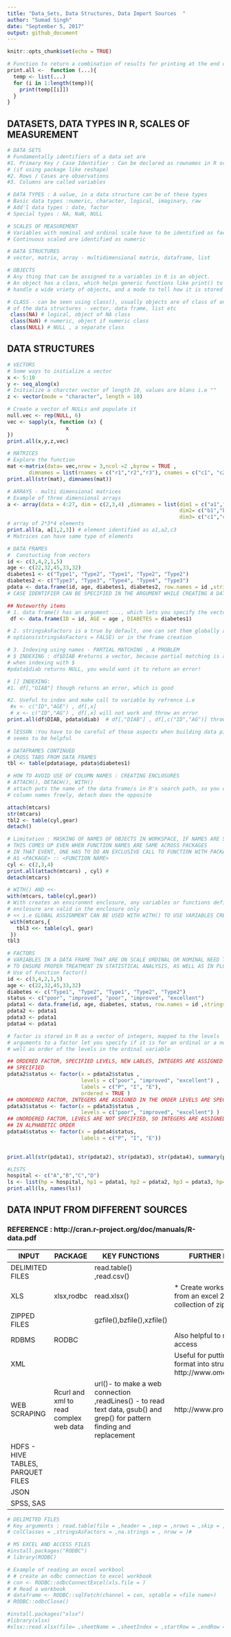 ```yaml
---
title: "Data_Sets, Data Structures, Data Import Sources  "
author: "Sumad Singh"
date: "September 5, 2017"
output: github_document
---
```


```r
knitr::opts_chunk$set(echo = TRUE)
```
  
```r
# Function to return a combination of results for printing at the end of a section
print.all <-  function (...){
  temp <- list(...)
  for (i in 1:length(temp)){
    print(temp[[i]])
  }
}


```

## DATASETS, DATA TYPES IN R, SCALES OF MEASUREMENT

```r
# DATA SETS
# Fundamentally identifiers of a data set are 
#1. Primary Key / Case Identifier : Can be declared as rownames in R or id variables 
# (if using package like reshape)
#2. Rows / Cases are observations
#3. Columns are called variables

# DATA TYPES : A value, in a data structure can be of these types
# Basic data types :numeric, character, logical, imaginary, raw
# Add'l data types : date, factor
# Special types : NA, NaN, NULL

# SCALES OF MEASUREMENT
# Variables with nominal and ordinal scale have to be identified as factors
# Continuous scaled are identified as numeric

# DATA STRUCTURES
# vector, matrix, array - multidimensional matrix, dataframe, list

# OBJECTS 
# Any thing that can be assigned to a variables in R is an object.
# An object has a class, which helps generic functions like print() to 
# handle a wide vriety of objects, and a mode to tell how it is stored

# CLASS - can be seen using class(), usually objects are of class of one
# of the data structures - vector, data frame, list etc
 class(NA) # logical, object of NA class
 class(NaN) # numeric, object if numeric class
 class(NULL) # NULL , a separate class

```
## DATA STRUCTURES

```r
# VECTORS
# Some ways to initialize a vector
x <- 5:10
y <- seq_along(x)
# Initialize a charcter vector of length 10, values are blans i.e ""
z <- vector(mode = "character", length = 10)

# Create a vector of NULLs and populate it
null.vec <- rep(NULL, 6)
vec <- sapply(x, function (x) {
                   x            
})
print.all(x,y,z,vec)
```

```r
# MATRICES 
# Explore the function
mat <-matrix(data= vec,nrow = 3,ncol =2 ,byrow = TRUE ,
       dimnames = list(rnames = c("r1","r2","r3"), cnames = c("c1", "c2")) )
print.all(str(mat), dimnames(mat))
```

```r
# ARRAYS - multi dimensional matrices
# Example of three dimensional arrays
a <- array(data = 4:27, dim = c(2,3,4) ,dimnames = list(dim1 = c("a1","a2"), 
                                                        dim2= c("b1","b2", "b3"),
                                                        dim3= c("c1","c2", "c3", "c4"))) 
# array of 2*3*4 elements
print.all(a, a[1,2,3]) # element identified as a1,a2,c3
# Matrices can have same type of elements
```

```r
# DATA FRAMES
#  Constucting from vectors
id <- c(3,4,2,1,5)
age <- c(22,32,45,33,32)
diabetes1 <- c("Type1", "Type2", "Type1", "Type2", "Type2")
diabetes2 <- c("Type3", "Type3", "Type4", "Type4", "Type3")
pdata <- data.frame(id, age, diabetes1, diabetes2, row.names = id ,stringsAsFactors = FALSE)
# CASE IDENTIFIER CAN BE SPECIFIED IN THE ARGUMENT WHILE CREATING A DATA FRAME

## Noteworthy items
# 1. data frame() has an argument ..., which lets you specify the vectors as columns i.e
 df <- data.frame(ID = id, AGE = age , DIABETES = diabetes1)

# 2. stringsAsFactors is a true by default, one can set them globally as 
# options(stringsAsFactors = FALSE) or in the frame creation

# 3. Indexing using names - PARTIAL MATCHING , A PROBLEM
# $ INDEXING : df$DIAB #returns a vector, because partial matching is applied on column names
# when indexing with $
#pdata$diab returns NULL, you would want it to return an error!

# [] INDEXING:
#1. df[,"DIAB"] though returns an error, which is good

#2. Useful to index and make call to variable by refrence i.e
 #x <- c("ID","AGE") , df[,x] 
 # x <- c("ID","AG") , df[,x] will not work and throw an error
print.all(df$DIAB, pdata$diab)  # df[,"DIAB"] , df[,c("ID","AG")] throw error

# lESSON :You have to be careful of these aspects when building data pipelines, using []
# seems to be helpful
```

```r
# DATAFRAMES CONTINUED
# CROSS TABS FROM DATA FRAMES 
tbl <- table(pdata$age, pdata$diabetes1)

# HOW TO AVOID USE OF COLUMN NAMES : CREATING ENCLOSURES
# ATTACH(), DETACH(), WITH()
# attach puts the name of the data frame/s in R's search path, so you can use the 
# column names freely, detach does the opposite

attach(mtcars)
str(mtcars)
tbl2 <- table(cyl,gear)
detach()

# Limitation : MASKING OF NAMES OF OBJECTS IN WORKSPACE, IF NAMES ARE SAME
# THIS COMES UP EVEN WHEN FUNCTION NAMES ARE SAME ACROSS PACKAGES
# IN THAT EVENT, ONE HAS TO DO AN EXCLUSIVE CALL TO FUNCTION WITH PACKAGE NAME
# AS <PACKAGE> :: <FUNCTION NAME>
cyl <- c(2,3,4)
print.all(attach(mtcars) , cyl) # 
detach(mtcars)

# WITH() AND <<-
with(mtcars, table(cyl,gear))
# With creates an environmnt enclosure, any variables or functions defined in the 
# enclosure are valid in the enclosure only
# << i.e GLOBAL ASSIGNMENT CAN BE USED WITH WITH() TO USE VARIABLES CREATED OUTSIDE THE ENCLOSURE
 with(mtcars,{
   tbl3 <<- table(cyl, gear)
 })
tbl3


```

```r
# FACTORS
# VARIABLES IN A DATA FRAME THAT ARE ON SCALE ORDINAL OR NOMINAL NEED TO BE DECLARED AS FACTORS,
# TO ENSURE PROPER TREATMENT IN STATISTICAL ANALYSIS, AS WELL AS IN PLOTTING
# Use of Function factor()
id <- c(3,4,2,1,5)
age <- c(22,32,45,33,32)
diabetes <- c("Type1", "Type2", "Type1", "Type2", "Type2")
status <- c("poor", "improved", "poor", "improved", "excellent")
pdata1 <- data.frame(id, age, diabetes, status, row.names = id ,stringsAsFactors = FALSE)
pdata2 <- pdata1
pdata3 <- pdata1
pdata4 <- pdata1

# factor is stored in R as a vector of integers, mapped to the levels
# arguments to a factor let you specify if it is for an ordinal or a nominal scale variable, as 
# well as order of the levels in the ordinal variable

## ORDERED FACTOR, SPECIFIED LEVELS, NEW LABLES, INTEGERS ARE ASSIGNED IN THE ORDER THE LEVELS ARE
## SPECIFIED
pdata2$status <- factor(x = pdata2$status ,
                        levels = c("poor", "improved", "excellent") ,
                        labels = c("P", "I", "E"),
                        ordered = TRUE )
## UNORDERED FACTOR, INTEGERS ARE ASSIGNED IN THE ORDER LEVELS ARE SPECIFIED
pdata3$status <- factor(x = pdata3$status ,
                        levels = c("poor", "improved", "excellent") )
## UNORDERED FACTOR, LEVELS ARE NOT SPECIFIED, SO INTEGERS ARE ASSIGNED
## IN ALPHABETIC ORDER
pdata4$status <- factor(x = pdata4$status, 
                        labels = c("P", "I", "E"))
                        

print.all(str(pdata1), str(pdata2), str(pdata3), str(pdata4), summary(pdata4))

```

```r
#LISTS
hospital <- c("A","B","C","D")
ls <- list(hp = hospital, hp1 = pdata1, hp2 = pdata2, hp3 = pdata3, hp4 = pdata4)
print.all(ls, names(ls))

```

## DATA INPUT FROM DIFFERENT SOURCES

### REFERENCE : http://cran.r-project.org/doc/manuals/R-data.pdf

|INPUT|PACKAGE|KEY FUNCTIONS|FURTHER READING/COMMENTS|
|---|---|---|---|
|DELIMITED FILES| | read.table() ,read.csv()||
|XLS|xlsx,rodbc|read.xlsx()|* Create worksheets in a workbook, read from an excel 2007 file i.e xlsx, which is a collection of zipped xmls|
|ZIPPED FILES||gzfile(),bzfile(),xzfile()||
|RDBMS|RODBC||Also helpful to read from ms excel, ms access|
|XML|||Useful for putting the semi-structured xml format into structured format, http://www.omegahat.net/RSXML/Tour.pdf|
|WEB SCRAPING|Rcurl and xml to read complex web data|url()- to make a web connection ,readLines() - to read text data, gsub() and grep() for pattern finding and replacement| http://www.programmingr.com/|
|HDFS - HIVE TABLES, PARQUET FILES||||
|JSON||||
|SPSS, SAS||||

```r
# DELIMITED FILES
# Key arguments : read.table(file = ,header = ,sep = ,nrows = ,skip = ,
# colClasses = ,stringsAsFactors = ,na.strings = , nrow = )# 

# MS EXCEL AND ACCESS FILES
#install.packages("RODBC")
# library(RODBC)

# Example of reading an excel workbool
# # create an odbc connection to excel workbook
# con <- RODBC::odbcConnectExcel(xls.file = )
# # Read a workbook 
# dataframe <- RODBC::sqlFetch(channel = con, sqtable = <file name>)
# RODBC::odbcClose()

#install.packages("xlsx")
#library(xlsx)
#xlsx::read.xlsx(file= ,sheetName = ,sheetIndex = ,startRow = ,endRow = ,header = ,colClasses = )
```


